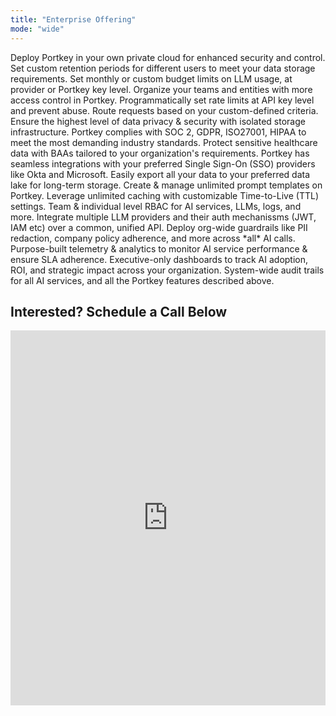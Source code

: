 ```yaml
---
title: "Enterprise Offering"
mode: "wide"
---
```


<CardGroup cols={3}>
  <Card icon="cloud" title="Private Cloud Deployments">
    Deploy Portkey in your own private cloud for enhanced security and control.
  </Card>
  <Card icon="calendar-days" title="Custom Retention Periods">
    Set custom retention periods for different users to meet your data storage requirements.
  </Card>
  <Card icon="credit-card" title="Budget Limits on Keys">
    Set monthly or custom budget limits on LLM usage, at provider or Portkey key level.
  </Card>
  <Card icon="folder" title="Org Management">
    Organize your teams and entities with more access control in Portkey.
  </Card>
  <Card icon="stopwatch" title="Custom Rate Limits">
    Programmatically set rate limits at API key level and prevent abuse.
  </Card>
  <Card icon="traffic-light" title="Advanced Routing">
    Route requests based on your custom-defined criteria.
  </Card>
  <Card icon="database" title="Data Isolation">
    Ensure the highest level of data privacy & security with isolated storage infrastructure.
  </Card>
  <Card icon="book-bookmark" title="Compliances & Certificates">
    Portkey complies with SOC 2, GDPR, ISO27001, HIPAA to meet the most demanding industry standards.
  </Card>
  <Card icon="handshake" title="Custom BAAs">
    Protect sensitive healthcare data with BAAs tailored to your organization's requirements.
  </Card>
  <Card icon="lock" title="SSO Integrations">
    Portkey has seamless integrations with your preferred Single Sign-On (SSO) providers like Okta and Microsoft.
  </Card>
  <Card icon="snowflake" title="Export to Data Lakes">
    Easily export all your data to your preferred data lake for long-term storage.
  </Card>
  <Card icon="infinity" title="Unlimited Prompts">
    Create & manage unlimited prompt templates on Portkey.
  </Card>
  <Card icon="stopwatch" title="Unlimited Cache TTL">
    Leverage unlimited caching with customizable Time-to-Live (TTL) settings.
  </Card>
  <Card icon="user-lock" title="Access Rules">
  Team & individual level RBAC for AI services, LLMs, logs, and more.
  </Card>
  <Card icon="grid-round" title="Universal API">
  Integrate multiple LLM providers and their auth mechanissms (JWT, IAM etc) over a common, unified API.
  </Card>
  <Card icon="shield-halved" title="Central Guardrails">
  Deploy org-wide guardrails like PII redaction, company policy adherence, and more across *all* AI calls.
  </Card>
  <Card icon="telescope" title="AI-Native Observability">
  Purpose-built telemetry & analytics to monitor AI service performance & ensure SLA adherence.
  </Card>
  <Card icon="memo" title="Executive Reporting">
  Executive-only dashboards to track AI adoption, ROI, and strategic impact across your organization.
  </Card>
  <Card icon="rectangle-history-circle-user" title="Audit Logs">
  System-wide audit trails for all AI services, and all the Portkey features described above.
  </Card>
</CardGroup>

## Interested? Schedule a Call Below

<iframe
  src="https://portkey.sh/demo-6"
  width="100%"
  height="600"
  frameBorder="0"
  allow="fullscreen; clipboard-write; encrypted-media; picture-in-picture"
  allowFullScreen
></iframe>
